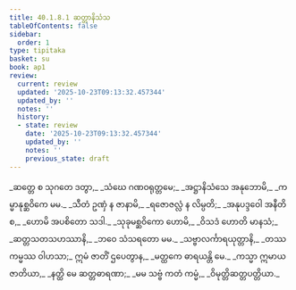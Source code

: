 ```yaml
---
title: 40.1.8.1 ဆတ္တာနိသံသ
tableOfContents: false
sidebar:
  order: 1
type: tipitaka
basket: su
book: ap1
review:
  current: review
  updated: '2025-10-23T09:13:32.457344'
  updated_by: ''
  notes: ''
  history:
  - state: review
    date: '2025-10-23T09:13:32.457344'
    updated_by: ''
    notes: ''
    previous_state: draft
---
```



<ReviewStatus review={frontmatter.review} showDetails={true} />

<HypothesisAnnotation frontmatter={frontmatter} />

<DynamicBreadcrumb />

<Division number="89" book="ap1" e="ch" v="20" p="358">

<Paragraph number="4386" type="verses" book="ap1">
_ဆတ္တေ စ သုဂတေ ဒတွာ,_  
_သံဃေ ဂဏဝရုတ္တမေ;_  
_အဋ္ဌာနိသံသေ အနုဘောမိ,_  
_ကမ္မာနုစ္ဆဝိကေ မမ._  

</Paragraph>

</Division>
<Division number="90" book="ap1" e="ch" v="20" p="358">

<Paragraph number="4387" type="verses" book="ap1">
_သီတံ ဥဏှံ န ဇာနာမိ,_  
_ရဇောဇလ္လံ န လိမ္ပတိ;_  
_အနုပဒ္ဒဝေါ အနီတိ စ,_  
_ဟောမိ အပစိတော သဒါ._  

</Paragraph>

</Division>
<Division number="91" book="ap1" e="ch" v="20" p="358">

<Paragraph number="4388" type="verses" book="ap1">
_သုခုမစ္ဆဝိကော ဟောမိ,_  
_ဝိသဒံ ဟောတိ မာနသံ;_  
_ဆတ္တသတသဟဿာနိ,_  
_ဘဝေ သံသရတော မမ._  

</Paragraph>

</Division>
<Division number="92" book="ap1" e="ch" v="20" p="358">

<Paragraph number="4389" type="verses" book="ap1">
_သဗ္ဗာလင်္ကာရယုတ္တာနိ,_  
_တဿ ကမ္မဿ ဝါဟသာ;_  
ဣမံ ဇာတိံ ဌပေတွာန,_  
_မတ္ထကေ ဓာရယန္တိ မေ._  

</Paragraph>

</Division>
<Division number="93" book="ap1" e="ch" v="20" p="358">

<Paragraph number="4390" type="verses" book="ap1">
_ကသ္မာ ဣမာယ ဇာတိယာ,_  
_နတ္ထိ မေ ဆတ္တဓာရဏာ;_  
_မမ သဗ္ဗံ ကတံ ကမ္မံ,_  
_ဝိမုတ္တိဆတ္တပတ္တိယာ._
</Paragraph>
</Division>